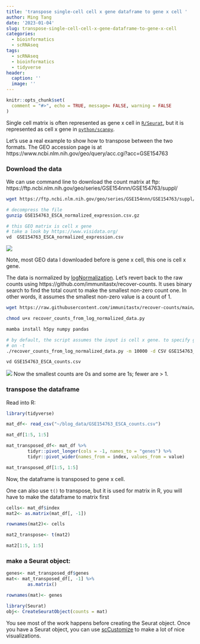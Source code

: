 ```yaml
---
title: 'transpose single-cell cell x gene dataframe to gene x cell '
author: Ming Tang
date: '2023-01-04'
slug: transpose-single-cell-cell-x-gene-dataframe-to-gene-x-cell
categories:
  - bioinformatics
  - scRNAseq
tags:
  - scRNAseq
  - bioinformatics
  - tidyverse
header:
  caption: ''
  image: ''
---
```


```r
knitr::opts_chunk$set(
  comment = "#>", echo = TRUE, message= FALSE, warning = FALSE
)
```


Single cell matrix is often represented as gene x cell in [`R/Seurat`](https://satijalab.org/seurat/), but it is represented as cell x gene in [`python/scanpy`](https://scanpy.readthedocs.io/en/stable/).

Let's use a real example to show how to transpose between the two formats.
The GEO accession page is at https://www.ncbi.nlm.nih.gov/geo/query/acc.cgi?acc=GSE154763


### Download the data 

We can use command line to download the count matrix at ftp: https://ftp.ncbi.nlm.nih.gov/geo/series/GSE154nnn/GSE154763/suppl/

```bash
wget https://ftp.ncbi.nlm.nih.gov/geo/series/GSE154nnn/GSE154763/suppl/GSE154763_ESCA_normalized_expression.csv.gz -O ~/blog_data/GSE154763_ESCA_normalized_expression.csv.gz

# decompress the file
gunzip GSE154763_ESCA_normalized_expression.csv.gz

# this GEO matrix is cell x gene
# take a look by https://www.visidata.org/
vd  GSE154763_ESCA_normalized_expression.csv
```

![](/img/vd_example.png)

Note, most GEO data I downloaded before is gene x cell, this one is cell x gene.

The data is normalized by [logNormalization](https://satijalab.org/seurat/reference/lognormalize). Let's revert back to the raw counts using https://github.com/immunitastx/recover-counts. It uses binary search to find the total count to make the smallest non-zero count one. In other words, it assumes the smallest non-zero value is a count of 1.

```bash
wget https://raw.githubusercontent.com/immunitastx/recover-counts/main/recover_counts_from_log_normalized_data.py

chmod u+x recover_counts_from_log_normalized_data.py

mamba install h5py numpy pandas

# by default, the script assumes the input is cell x gene. to specify gene x cell, turn
# on -t
./recover_counts_from_log_normalized_data.py -m 10000 -d CSV GSE154763_ESCA_normalized_expression.csv -o GSE154763_ESCA_counts.csv

vd GSE154763_ESCA_counts.csv
```

![](/img/vd_example2.png)
Now the smallest counts are 0s and some are 1s; fewer are > 1.


### transpose the dataframe


Read into R:

```r
library(tidyverse)

mat_df<- read_csv("~/blog_data/GSE154763_ESCA_counts.csv")

mat_df[1:5, 1:5]

mat_transposed_df<- mat_df %>%
        tidyr::pivot_longer(cols = -1, names_to = "genes") %>% 
        tidyr::pivot_wider(names_from = index, values_from = value)

mat_transposed_df[1:5, 1:5]
```
Now, the dataframe is transposed to gene x cell.

One can also use `t()` to transpose, but it is used for matrix in R, you will have to make the 
dataframe to matrix first

```r
cells<- mat_df$index
mat2<- as.matrix(mat_df[, -1])

rownames(mat2)<- cells

mat2_transpose<- t(mat2)

mat2[1:5, 1:5]
```

### make a Seurat object:

```r

genes<- mat_transposed_df$genes
mat<- mat_transposed_df[, -1] %>%
        as.matrix()

rownames(mat)<- genes

library(Seurat)
obj<- CreateSeuratObject(counts = mat)
```

You see most of the work happens before creating the Seurat object. Once you have a Seurat object,
you can use [scCustomize](https://samuel-marsh.github.io/scCustomize/) to make a lot of nice visualizations.

